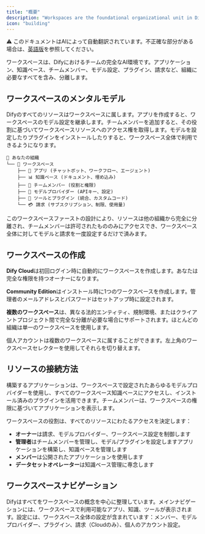 ```yaml
---
title: "概要"
description: "Workspaces are the foundational organizational unit in Dify—everything your team builds, configures, and manages exists within a workspace"
icon: "building"
---
```


<Note> ⚠️ このドキュメントはAIによって自動翻訳されています。不正確な部分がある場合は、[英語版](/en/documentation/pages/workspace/readme)を参照してください。</Note>


ワークスペースは、Difyにおけるチームの完全なAI環境です。アプリケーション、知識ベース、チームメンバー、モデル設定、プラグイン、請求など、組織に必要なすべてを含み、分離します。

## ワークスペースのメンタルモデル

Difyのすべてのリソースはワークスペースに属します。アプリを作成すると、ワークスペースのモデル設定を継承します。チームメンバーを追加すると、その役割に基づいてワークスペースリソースへのアクセス権を取得します。モデルを設定したりプラグインをインストールしたりすると、ワークスペース全体で利用できるようになります。

```
🏢 あなたの組織
└── 📁 ワークスペース
    ├── 🤖 アプリ (チャットボット、ワークフロー、エージェント)
    ├── 📊 知識ベース (ドキュメント、埋め込み)
    ├── 👥 チームメンバー (役割と権限) 
    ├── 🧠 モデルプロバイダー (APIキー、設定)
    ├── 🔧 ツールとプラグイン (統合、カスタムコード)
    └── 💳 請求 (サブスクリプション、制限、使用量)
```

このワークスペースファーストの設計により、リソースは他の組織から完全に分離され、チームメンバーは許可されたもののみにアクセスでき、ワークスペース全体に対してモデルと請求を一度設定するだけで済みます。

## ワークスペースの作成

**Dify Cloud**は初回ログイン時に自動的にワークスペースを作成します。あなたは完全な権限を持つオーナーになります。

**Community Edition**はインストール時に1つのワークスペースを作成します。管理者のメールアドレスとパスワードはセットアップ時に設定されます。

**複数のワークスペース**は、異なる法的エンティティ、規制環境、またはクライアントプロジェクト間で完全な分離が必要な場合にサポートされます。ほとんどの組織は単一のワークスペースを使用します。

<Info>
個人アカウントは複数のワークスペースに属することができます。左上角のワークスペースセレクターを使用してそれらを切り替えます。
</Info>

## リソースの接続方法

構築するアプリケーションは、ワークスペースで設定されたあらゆるモデルプロバイダーを使用し、すべてのワークスペース知識ベースにアクセスし、インストール済みのプラグインを活用できます。チームメンバーは、ワークスペースの権限に基づいてアプリケーションを表示します。

ワークスペースの役割は、すべてのリソースにわたるアクセスを決定します：
- **オーナー**は請求、モデルプロバイダー、ワークスペース設定を制御します
- **管理者**はチームメンバーを管理し、モデル/プラグインを設定しますアプリケーションを構築し、知識ベースを管理します
- **メンバー**は公開されたアプリケーションを使用します
- **データセットオペレーター**は知識ベース管理に専念します

## ワークスペースナビゲーション

Difyはすべてをワークスペースの概念を中心に整理しています。メインナビゲーションには、ワークスペースで利用可能なアプリ、知識、ツールが表示されます。設定には、ワークスペース全体の設定が含まれています：メンバー、モデルプロバイダー、プラグイン、請求（Cloudのみ）、個人のアカウント設定。